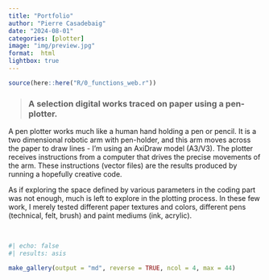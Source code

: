 ```yaml
---
title: "Portfolio"
author: "Pierre Casadebaig"
date: "2024-08-01"
categories: [plotter]
image: "img/preview.jpg"
format:  html
lightbox: true
---
```


```r
source(here::here("R/0_functions_web.r"))
```


> ### A selection digital works traced on paper using a pen-plotter.

A pen plotter works much like a human hand holding a pen or pencil. It is a two dimensional robotic arm with pen-holder, and this arm moves across the paper to draw lines - I'm using an AxiDraw model (A3/V3). The plotter receives instructions from a computer that drives the precise movements of the arm. These instructions (vector files) are the results produced by running a hopefully creative code.

As if exploring the space defined by various parameters in the coding part was not enough, much is left to explore in the plotting process. In these few work, I merely tested different paper textures and colors, different pens (technical, felt, brush) and paint mediums (ink, acrylic).

<br>

::: {.column-screen-inset .gallery-flow}
```r
#| echo: false
#| results: asis

make_gallery(output = "md", reverse = TRUE, ncol = 4, max = 44)

```
::: 
